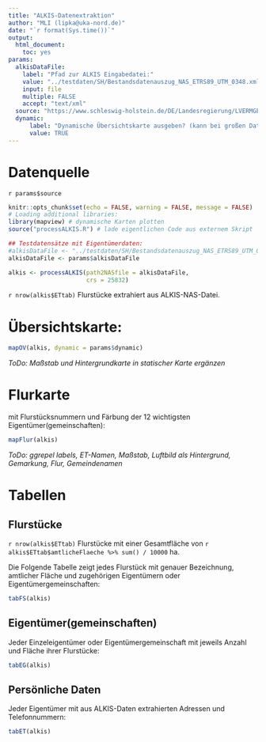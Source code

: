 ```yaml
---
title: "ALKIS-Datenextraktion"
author: "MLI (lipka@uka-nord.de)"
date: "`r format(Sys.time())`"
output: 
  html_document: 
    toc: yes
params:
  alkisDataFile:
    label: "Pfad zur ALKIS Eingabedatei:"
    value: "../testdaten/SH/Bestandsdatenauszug_NAS_ETRS89_UTM_0348.xml"
    input: file
    multiple: FALSE
    accept: "text/xml"
  source: "https://www.schleswig-holstein.de/DE/Landesregierung/LVERMGEOSH/Downloads/DownloadTestdaten/downloadsTestdatenAlkis.html"
  dynamic:
      label: "Dynamische Übersichtskarte ausgeben? (kann bei großen Datensätzen sehr lange dauern...)"
      value: TRUE
---
```


# Datenquelle

`r params$source`

```r
knitr::opts_chunk$set(echo = FALSE, warning = FALSE, message = FALSE)
# Loading additional libraries:
library(mapview) # dynamische Karten plotten
source("processALKIS.R") # lade eigentlichen Code aus externem Skript
```

```r
## Testdatensätze mit Eigentümerdaten:
#alkisDataFile <- "../testdaten/SH/Bestandsdatenauszug_NAS_ETRS89_UTM_0348.xml"
alkisDataFile <- params$alkisDataFile

alkis <- processALKIS(path2NASfile = alkisDataFile,
                      crs = 25832)
```

`r nrow(alkis$ETtab)` Flurstücke extrahiert aus ALKIS-NAS-Datei. 

# Übersichtskarte:

```r
mapOV(alkis, dynamic = params$dynamic)
```

*ToDo: Maßstab und Hintergrundkarte in statischer Karte ergänzen*

# Flurkarte

mit Flurstücksnummern und Färbung der 12 wichtigsten Eigentümer(gemeinschaften):

```r
mapFlur(alkis)
```

*ToDo: ggrepel labels, ET-Namen, Maßstab, Luftbild als Hintergrund, Gemarkung, Flur, Gemeindenamen*

# Tabellen

## Flurstücke

`r nrow(alkis$ETtab)` Flurstücke 
mit einer Gesamtfläche von 
`r alkis$ETtab$amtlicheFlaeche %>% sum() / 10000` ha.

Die Folgende Tabelle zeigt jedes Flurstück mit genauer Bezeichnung, amtlicher Fläche und zugehörigen Eigentümern oder Eigentümergemeinschaften:

```r
tabFS(alkis)
```


## Eigentümer(gemeinschaften)

Jeder Einzeleigentümer oder Eigentümergemeinschaft mit jeweils Anzahl und Fläche ihrer Flurstücke:

```r
tabEG(alkis)
```

## Persönliche Daten

Jeder Eigentümer mit aus ALKIS-Daten extrahierten Adressen und Telefonnummern:

```r
tabET(alkis)
```


